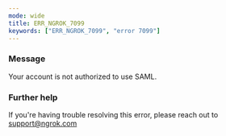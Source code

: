 ```yaml
---
mode: wide
title: ERR_NGROK_7099
keywords: ["ERR_NGROK_7099", "error 7099"]
---
```


### Message

Your account is not authorized to use SAML.

### Further help

If you're having trouble resolving this error, please reach out to [support@ngrok.com](mailto:support@ngrok.com?subject=Help%20with%20ERR_NGROK_7099)

